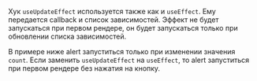
Хук `useUpdateEffect` используется также как и `useEffect`. Ему передается callback и список зависимостей. Эффект не будет запускаться при первом рендере, он будет запускаться только при обновлении списка зависимостей.

В примере ниже alert запуститься только при изменении значения `count`. Если заменить `useUpdateEffect` на `useEffect`, то alert запуститься при первом рендере без нажатия на кнопку.

<Example
    component={useUpdateEffectDefault}
    source={useUpdateEffectSource}
/>
